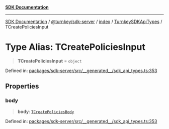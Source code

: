 [**SDK Documentation**](../../../../../../README.mdx)

***

[SDK Documentation](../../../../../../packages.mdx) / [@turnkey/sdk-server](../../../../README.mdx) / [index](../../../README.mdx) / [TurnkeySDKApiTypes](../README.mdx) / TCreatePoliciesInput

# Type Alias: TCreatePoliciesInput

> **TCreatePoliciesInput** = `object`

Defined in: [packages/sdk-server/src/\_\_generated\_\_/sdk\_api\_types.ts:353](https://github.com/tkhq/sdk/blob/3a88af7d1d927c6022706911d6af0f92f1440e00/packages/sdk-server/src/__generated__/sdk_api_types.ts#L353)

## Properties

### body

> **body**: [`TCreatePoliciesBody`](TCreatePoliciesBody.mdx)

Defined in: [packages/sdk-server/src/\_\_generated\_\_/sdk\_api\_types.ts:353](https://github.com/tkhq/sdk/blob/3a88af7d1d927c6022706911d6af0f92f1440e00/packages/sdk-server/src/__generated__/sdk_api_types.ts#L353)
